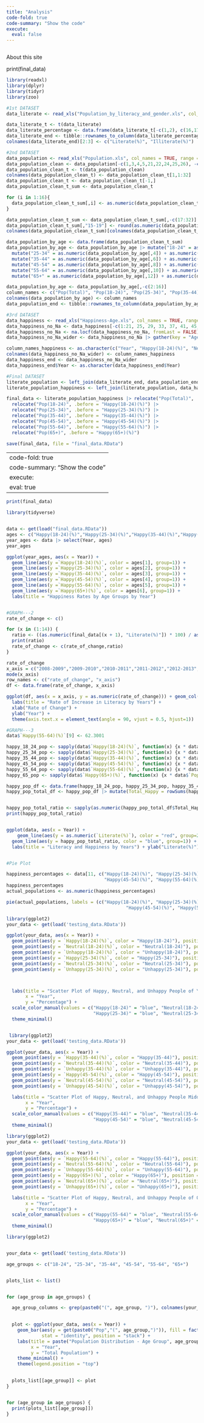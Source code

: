 ```yaml
---
title: "Analysis"
code-fold: true
code-summary: "Show the code"
execute:
  eval: false
---
```

```r



```
About this site

print(final_data)

```r

library(readxl)
library(dplyr)
library(tidyr)
library(zoo)

#1st DATASET
data_literate <- read_xls("Population_by_literacy_and_gender.xls", col_names = TRUE, range = "A4:Q27")

data_literate_t <- t(data_literate)
data_literate_percentage <- data.frame(data_literate_t[-c(1,2), c(16,17)])
data_literate_end <- tibble::rownames_to_column(data_literate_percentage, "Year")
colnames(data_literate_end)[2:3] <- c("Literate(%)", "Illiterate(%)")

#2nd DATASET
data_population <- read_xls("Population.xls", col_names = TRUE, range = "A4:AA45")
data_population_clean <- data_population[-c(1,3,4,5,21,22,24,25,26), -c(2:12)]
data_population_clean_t <- t(data_population_clean)
colnames(data_population_clean_t) <- data_population_clean_t[1,1:32]
data_population_clean_t <- data_population_clean_t[-1,]
data_population_clean_t_sum <- data_population_clean_t

for (i in 1:16){
  data_population_clean_t_sum[,i] <- as.numeric(data_population_clean_t[,i]) + as.numeric(data_population_clean_t[,(i+16)])
}

data_population_clean_t_sum <- data_population_clean_t_sum[,-c(17:32)]
data_population_clean_t_sum[,"15-19"] <- round(as.numeric(data_population_clean_t_sum[,"15-19"]) * 2 / 5)
colnames(data_population_clean_t_sum)[colnames(data_population_clean_t_sum) == "15-19"] <- "18-19"

data_population_by_age <- data.frame(data_population_clean_t_sum)
data_population_by_age <- data_population_by_age |> mutate("18-24" = as.numeric(data_population_by_age[,2]) + as.numeric(data_population_by_age[,3])) |> 
  mutate("25-34" = as.numeric(data_population_by_age[,4]) + as.numeric(data_population_by_age[,5])) |>
  mutate("35-44" = as.numeric(data_population_by_age[,6]) + as.numeric(data_population_by_age[,7])) |>
  mutate("45-54" = as.numeric(data_population_by_age[,8]) + as.numeric(data_population_by_age[,9])) |>
  mutate("55-64" = as.numeric(data_population_by_age[,10]) + as.numeric(data_population_by_age[,11])) |>
  mutate("65+" = as.numeric(data_population_by_age[,12]) + as.numeric(data_population_by_age[,13]) + as.numeric(data_population_by_age[,14]) + as.numeric(data_population_by_age[,15]) + as.numeric(data_population_by_age[,16]))

data_population_by_age <- data_population_by_age[,-c(2:16)]
column_names <- c("Pop(Total)", "Pop(18-24)", "Pop(25-34)", "Pop(35-44)", "Pop(45-54)", "Pop(55-64)", "Pop(65+)")
colnames(data_population_by_age) <- column_names
data_population_end <- tibble::rownames_to_column(data_population_by_age, "Year")

#3rd DATASET
data_happiness <- read_xls("Happiness-Age.xls", col_names = TRUE, range = "A5:H85")
data_happiness_no_Na <- data_happiness[-c(1:21, 25, 29, 33, 37, 41, 45, 49, 53, 57, 61, 65, 69, 73, 77),]
data_happiness_no_Na <- na.locf(data_happiness_no_Na, fromLast = FALSE)
data_happiness_no_Na_wider <- data_happiness_no_Na |> gather(key = "Age", value = "Percentage", 3,4,5,6,7,8) |> pivot_wider(names_from = c(2, "Age"), values_from = "Percentage")

column_names_happiness <- as.character(c("Year", "Happy(18-24)(%)", "Neutral(18-24)(%)", "Unhappy(18-24)(%)", "Happy(25-34)(%)", "Neutral(25-34)(%)", "Unhappy(25-34)(%)", "Happy(35-44)(%)", "Neutral(35-44)(%)", "Unhappy(35-44)(%)", "Happy(45-54)(%)", "Neutral(45-54)(%)", "Unhappy(45-54)(%)", "Happy(55-64)(%)", "Neutral(55-64)(%)", "Unhappy(55-64)(%)", "Happy(65+)(%)", "Neutral(65+)(%)", "Unhappy(65+)(%)"))
colnames(data_happiness_no_Na_wider) <- column_names_happiness
data_happiness_end <- data_happiness_no_Na_wider
data_happiness_end$Year <- as.character(data_happiness_end$Year)

#Final DATASET
literate_population <- left_join(data_literate_end, data_population_end, by = "Year")
literate_population_happiness <- left_join(literate_population, data_happiness_end, by = "Year")

final_data <- literate_population_happiness |> relocate("Pop(Total)", .after = 28)|> 
  relocate("Pop(18-24)", .before = "Happy(18-24)(%)") |> 
  relocate("Pop(25-34)", .before = "Happy(25-34)(%)") |> 
  relocate("Pop(35-44)", .before = "Happy(35-44)(%)") |> 
  relocate("Pop(45-54)", .before = "Happy(45-54)(%)") |> 
  relocate("Pop(55-64)", .before = "Happy(55-64)(%)") |> 
  relocate("Pop(65+)", .before = "Happy(65+)(%)")

save(final_data, file = "final_data.RData")
```

---
code-fold: true
code-summary: "Show the code"
execute:
  eval: true
---

```r
print(final_data)
```

```r
library(tidyverse)


data <- get(load("final_data.RData"))
ages <- c("Happy(18-24)(%)","Happy(25-34)(%)","Happy(35-44)(%)","Happy(45-54)(%)","Happy(55-64)(%)","Happy(65+)(%)")
year_ages <- data |> select(Year, ages)
year_ages

ggplot(year_ages, aes(x = Year)) +
  geom_line(aes(y =`Happy(18-24)(%)`, color = ages[1], group=1)) +
  geom_line(aes(y =`Happy(25-34)(%)`, color = ages[2], group=1)) +
  geom_line(aes(y =`Happy(35-44)(%)`, color = ages[3], group=1)) +
  geom_line(aes(y =`Happy(45-54)(%)`, color = ages[4], group=1)) +
  geom_line(aes(y =`Happy(55-64)(%)`, color = ages[5], group=1)) +
  geom_line(aes(y =`Happy(65+)(%)`, color = ages[6], group=1)) +
  labs(title = "Happiness Rates by Age Groups by Year")


#GRAPH---2
rate_of_change <- c()

for (x in (1:14)) {
  ratio <- ((as.numeric(final_data[(x + 1), "Literate(%)"]) * 100) / as.numeric(final_data[x, "Literate(%)"])) - 100
  print(ratio)
  rate_of_change <- c(rate_of_change,ratio)
}

rate_of_change
x_axis = c("2008-2009","2009-2010","2010-2011","2011-2012","2012-2013","2013-2014","2014-2015","2015-2016","2016-2017","2017-2018","2018-2019","2019-2020","2020-2021","2021-2022")
mode(x_axis)
row_names <- c("rate_of_change", "x_axis")
df <- data.frame(rate_of_change, x_axis)

ggplot(df, aes(x = x_axis, y = as.numeric(rate_of_change))) + geom_col() +
  labs(title = "Rate of Increase in Literacy by Years") + 
  xlab("Rate of Change") + 
  ylab("Year") +
  theme(axis.text.x = element_text(angle = 90, vjust = 0.5, hjust=1))

#GRAPH---3
data$`Happy(55-64)(%)`[9] <- 62.3001

happy_18_24_pop <- sapply(data$`Happy(18-24)(%)`, function(x) {x * data$`Pop(18-24)`[which(data$`Happy(18-24)(%)` == x)]})
happy_25_34_pop <- sapply(data$`Happy(25-34)(%)`, function(x) {x * data$`Pop(25-34)`[which(data$`Happy(25-34)(%)` == x)]})
happy_35_44_pop <- sapply(data$`Happy(35-44)(%)`, function(x) {x * data$`Pop(35-44)`[which(data$`Happy(35-44)(%)` == x)]})
happy_45_54_pop <- sapply(data$`Happy(45-54)(%)`, function(x) {x * data$`Pop(45-54)`[which(data$`Happy(45-54)(%)` == x)]})
happy_55_64_pop <- sapply(data$`Happy(55-64)(%)`, function(x) {x * data$`Pop(55-64)`[which(data$`Happy(55-64)(%)` == x)]})
happy_65_pop <- sapply(data$`Happy(65+)(%)`, function(x) {x * data$`Pop(65+)`[which(data$`Happy(65+)(%)` == x)]})

happy_pop_df <- data.frame(happy_18_24_pop, happy_25_34_pop, happy_35_44_pop, happy_45_54_pop, happy_55_64_pop, happy_65_pop)
happy_pop_total_df <- happy_pop_df |> mutate(Total_Happy = rowSums(happy_pop_df))


happy_pop_total_ratio <- sapply(as.numeric(happy_pop_total_df$Total_Happy), function(x) {x / as.numeric(data$`Pop(Total)`[which(happy_pop_total_df$Total_Happy == x)])})
print(happy_pop_total_ratio)


ggplot(data, aes(x = Year)) +
    geom_line(aes(y = as.numeric(`Literate(%)`), color = "red", group=2)) +
  geom_line(aes(y = happy_pop_total_ratio, color = "blue", group=1)) + 
  labs(title = "Literacy and Happiness by Years") + ylab("Literate(%)")


#Pie Plot

happiness_percentages <- data[11, c("Happy(18-24)(%)", "Happy(25-34)(%)", "Happy(35-44)(%)", 
                                    "Happy(45-54)(%)", "Happy(55-64)(%)", "Happy(65+)(%)")]
happiness_percentages
actual_populations <- as.numeric(happiness_percentages)

pie(actual_populations, labels = (c("Happy(18-24)(%)", "Happy(25-34)(%)", "Happy(35-44)(%)", 
                                            "Happy(45-54)(%)", "Happy(55-64)(%)", "Happy(65+)(%)")), main = "Population Distribution by Age Group (2018)")
```

```r

library(ggplot2)
your_data <- get(load('testing_data.RData'))

ggplot(your_data, aes(x = Year)) +
  geom_point(aes(y = `Happy(18-24)(%)`, color = "Happy(18-24)"), position = position_jitter(width = 0.2)) +
  geom_point(aes(y = `Neutral(18-24)(%)`, color = "Neutral(18-24)"), position = position_jitter(width = 0.2)) +
  geom_point(aes(y = `Unhappy(18-24)(%)`, color = "Unhappy(18-24)"), position = position_jitter(width = 0.2)) +
  geom_point(aes(y = `Happy(25-34)(%)`, color = "Happy(25-34)"), position = position_jitter(width = 0.2)) +
  geom_point(aes(y = `Neutral(25-34)(%)`, color = "Neutral(25-34)"), position = position_jitter(width = 0.2)) +
  geom_point(aes(y = `Unhappy(25-34)(%)`, color = "Unhappy(25-34)"), position = position_jitter(width = 0.2)) +



  labs(title = "Scatter Plot of Happy, Neutral, and Unhappy People of Younger Age Group",
       x = "Year",
       y = "Percentage") +
  scale_color_manual(values = c("Happy(18-24)" = "blue", "Neutral(18-24)" = "green", "Unhappy(18-24)" = "red",
                                "Happy(25-34)" = "blue", "Neutral(25-34)" = "green", "Unhappy(25-34)" = "red")) +
  theme_minimal()



```
```r
 library(ggplot2)
your_data <- get(load('testing_data.RData'))

ggplot(your_data, aes(x = Year)) +
  geom_point(aes(y = `Happy(35-44)(%)`, color = "Happy(35-44)"), position = position_jitter(width = 0.2)) +
  geom_point(aes(y = `Neutral(35-44)(%)`, color = "Neutral(35-44)"), position = position_jitter(width = 0.2)) +
  geom_point(aes(y = `Unhappy(35-44)(%)`, color = "Unhappy(35-44)"), position = position_jitter(width = 0.2)) +
  geom_point(aes(y = `Happy(45-54)(%)`, color = "Happy(45-54)"), position = position_jitter(width = 0.2)) +
  geom_point(aes(y = `Neutral(45-54)(%)`, color = "Neutral(45-54)"), position = position_jitter(width = 0.2)) +
  geom_point(aes(y = `Unhappy(45-54)(%)`, color = "Unhappy(45-54)"), position = position_jitter(width = 0.2)) +

  labs(title = "Scatter Plot of Happy, Neutral, and Unhappy People Middle Aged Group",
       x = "Year",
       y = "Percentage") +
  scale_color_manual(values = c("Happy(35-44)" = "blue", "Neutral(35-44)" = "green", "Unhappy(35-44)" = "red",
                                "Happy(45-54)" = "blue", "Neutral(45-54)" = "green", "Unhappy(45-54)" = "red")) +
  theme_minimal()


```

```r
library(ggplot2)
your_data <- get(load('testing_data.RData'))

ggplot(your_data, aes(x = Year)) +
  geom_point(aes(y = `Happy(55-64)(%)`, color = "Happy(55-64)"), position = position_jitter(width = 0.2)) +
  geom_point(aes(y = `Neutral(55-64)(%)`, color = "Neutral(55-64)"), position = position_jitter(width = 0.2)) +
  geom_point(aes(y = `Unhappy(55-64)(%)`, color = "Unhappy(55-64)"), position = position_jitter(width = 0.2)) +
  geom_point(aes(y = `Happy(65+)(%)`, color = "Happy(65+)"), position = position_jitter(width = 0.2)) +
  geom_point(aes(y = `Neutral(65+)(%)`, color = "Neutral(65+)"), position = position_jitter(width = 0.2)) +
  geom_point(aes(y = `Unhappy(65+)(%)`, color = "Unhappy(65+)"), position = position_jitter(width = 0.2)) +

  labs(title = "Scatter Plot of Happy, Neutral, and Unhappy People of Older Age Group",
       x = "Year",
       y = "Percentage") +
  scale_color_manual(values = c("Happy(55-64)" = "blue", "Neutral(55-64)" = "green", "Unhappy(55-64)" = "red",
                                "Happy(65+)" = "blue", "Neutral(65+)" = "green", "Unhappy(65+)" = "red")) +
  theme_minimal()


```

```r
library(ggplot2)


your_data <- get(load('testing_data.RData'))

age_groups <- c("18-24", "25-34", "35-44", "45-54", "55-64", "65+")


plots_list <- list()


for (age_group in age_groups) {

  age_group_columns <- grep(paste0("(", age_group, ")"), colnames(your_data), value = TRUE)
  

  plot <- ggplot(your_data, aes(x = Year)) +
    geom_bar(aes(y = get(paste0("Pop","(", age_group,")")), fill = factor(age_group)),
             stat = "identity", position = "stack") +
    labs(title = paste("Population Distribution - Age Group", age_group),
         x = "Year",
         y = "Total Population") +
    theme_minimal() +
    theme(legend.position = "top")
  

  plots_list[[age_group]] <- plot
}


for (age_group in age_groups) {
  print(plots_list[[age_group]])
}


```